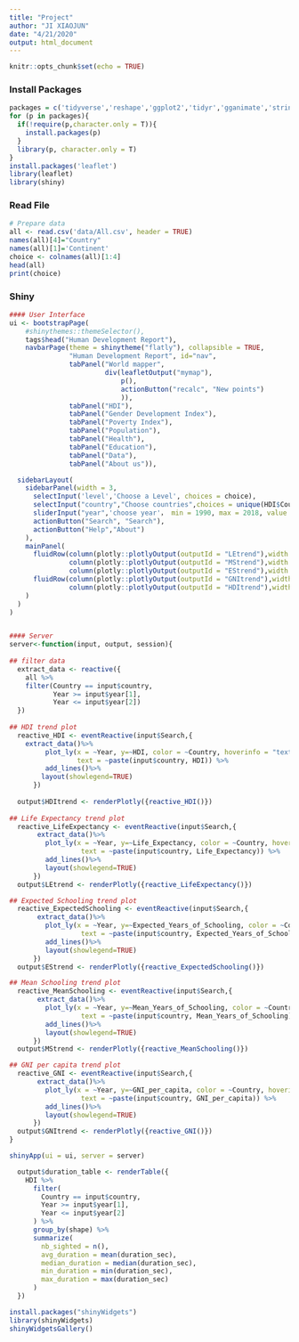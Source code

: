 ```yaml
---
title: "Project"
author: "JI XIAOJUN"
date: "4/21/2020"
output: html_document
---
```


```r
knitr::opts_chunk$set(echo = TRUE)
```
### Install Packages
```r
packages = c('tidyverse','reshape','ggplot2','tidyr','gganimate','stringr','plotly','RColorBrewer','adegenet','NAM','snow','doSNOW','parallel','circular','d3heatmap','plotly','viridis','hrbrthemes','grid','gtable','leaflet')
for (p in packages){
  if(!require(p,character.only = T)){
    install.packages(p)
  }
  library(p, character.only = T)
}
install.packages('leaflet')
library(leaflet)
library(shiny)
```

### Read File


```r
# Prepare data
all <- read.csv('data/All.csv', header = TRUE)
names(all)[4]="Country"
names(all)[1]='Continent'
choice <- colnames(all)[1:4]
head(all)
print(choice)
```


### Shiny 
```r
#### User Interface
ui <- bootstrapPage(
    #shinythemes::themeSelector(),
    tags$head("Human Development Report"),
    navbarPage(theme = shinytheme("flatly"), collapsible = TRUE,
               "Human Development Report", id="nav",
               tabPanel("World mapper",
                        div(leafletOutput("mymap"),
                            p(),
                            actionButton("recalc", "New points")
                            )),
               tabPanel("HDI"),
               tabPanel("Gender Development Index"),
               tabPanel("Poverty Index"),
               tabPanel("Population"),
               tabPanel("Health"),
               tabPanel("Education"),
               tabPanel("Data"),
               tabPanel("About us")),

  sidebarLayout(
    sidebarPanel(width = 3,
      selectInput('level','Choose a Level', choices = choice),
      selectInput("country","Choose countries",choices = unique(HDI$Country), multiple = TRUE),
      sliderInput("year",'choose year'， min = 1990, max = 2018, value = c(1990,2018),step = 1),
      actionButton("Search", "Search"),
      actionButton("Help","About")
    ),
    mainPanel(
      fluidRow(column(plotly::plotlyOutput(outputId = "LEtrend"),width = 4, height = 3),
               column(plotly::plotlyOutput(outputId = "MStrend"),width = 4),
               column(plotly::plotlyOutput(outputId = "EStrend"),width = 4)),
      fluidRow(column(plotly::plotlyOutput(outputId = "GNItrend"),width = 4),
               column(plotly::plotlyOutput(outputId = "HDItrend"),width = 4))
    )
  )
)


#### Server
server<-function(input, output, session){
  
## filter data
  extract_data <- reactive({
    all %>%
    filter(Country == input$country,
           Year >= input$year[1],
           Year <= input$year[2])
  })
  
## HDI trend plot
  reactive_HDI <- eventReactive(input$Search,{
    extract_data()%>%
         plot_ly(x = ~Year, y=~HDI, color = ~Country, hoverinfo = "text",
                 text = ~paste(input$country, HDI)) %>%
         add_lines()%>%
        layout(showlegend=TRUE)
      })
  
  output$HDItrend <- renderPlotly({reactive_HDI()})
  
## Life Expectancy trend plot
  reactive_LifeExpectancy <- eventReactive(input$Search,{
       extract_data()%>%
         plot_ly(x = ~Year, y=~Life_Expectancy, color = ~Country, hoverinfo = "text",
                  text = ~paste(input$country, Life_Expectancy)) %>%
         add_lines()%>%
         layout(showlegend=TRUE)
      })
  output$LEtrend <- renderPlotly({reactive_LifeExpectancy()})

## Expected Schooling trend plot
  reactive_ExpectedSchooling <- eventReactive(input$Search,{
       extract_data()%>%
         plot_ly(x = ~Year, y=~Expected_Years_of_Schooling, color = ~Country, hoverinfo = "text",
                  text = ~paste(input$country, Expected_Years_of_Schooling)) %>%
         add_lines()%>%
         layout(showlegend=TRUE)
      })
  output$EStrend <- renderPlotly({reactive_ExpectedSchooling()})

## Mean Schooling trend plot
  reactive_MeanSchooling <- eventReactive(input$Search,{
       extract_data()%>%
         plot_ly(x = ~Year, y=~Mean_Years_of_Schooling, color = ~Country, hoverinfo = "text",
                  text = ~paste(input$country, Mean_Years_of_Schooling)) %>%
         add_lines()%>%
         layout(showlegend=TRUE)
      })
  output$MStrend <- renderPlotly({reactive_MeanSchooling()})

## GNI per capita trend plot
  reactive_GNI <- eventReactive(input$Search,{
       extract_data()%>%
         plot_ly(x = ~Year, y=~GNI_per_capita, color = ~Country, hoverinfo = "text",
                  text = ~paste(input$country, GNI_per_capita)) %>%
         add_lines()%>%
         layout(showlegend=TRUE)
      })
  output$GNItrend <- renderPlotly({reactive_GNI()})
}

shinyApp(ui = ui, server = server)

```

```r
  output$duration_table <- renderTable({
    HDI %>%
      filter(
        Country == input$country,
        Year >= input$year[1],
        Year <= input$year[2]
      ) %>%
      group_by(shape) %>%
      summarize(
        nb_sighted = n(),
        avg_duration = mean(duration_sec),
        median_duration = median(duration_sec),
        min_duration = min(duration_sec),
        max_duration = max(duration_sec)
      )
  })
```

```r
install.packages("shinyWidgets")
library(shinyWidgets)
shinyWidgetsGallery()
```







